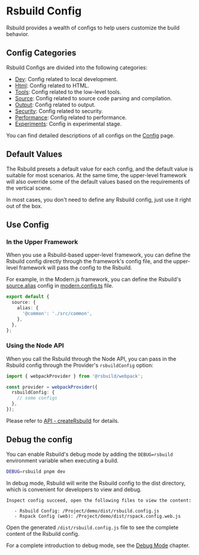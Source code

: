 # Rsbuild Config

Rsbuild provides a wealth of configs to help users customize the build behavior.

## Config Categories

Rsbuild Configs are divided into the following categories:

- [Dev](/config/options/dev.html): Config related to local development.
- [Html](/config/options/html.html): Config related to HTML.
- [Tools](/config/options/tools.html): Config related to the low-level tools.
- [Source](/config/options/source.html): Config related to source code parsing and compilation.
- [Output](/config/options/output.html): Config related to output.
- [Security](/config/options/security.html): Config related to security.
- [Performance](/config/options/performance.html): Config related to performance.
- [Experiments](/config/options/experiments.html): Config in experimental stage.

You can find detailed descriptions of all configs on the [Config](/config/) page.

## Default Values

The Rsbuild presets a default value for each config, and the default value is suitable for most scenarios. At the same time, the upper-level framework will also override some of the default values based on the requirements of the vertical scene.

In most cases, you don't need to define any Rsbuild config, just use it right out of the box.

## Use Config

### In the Upper Framework

When you use a Rsbuild-based upper-level framework, you can define the Rsbuild config directly through the framework's config file, and the upper-level framework will pass the config to the Rsbuild.

For example, in the Modern.js framework, you can define the Rsbuild's [source.alias](/config/options/source.html#sourcealias) config in [modern.config.ts](https://modernjs.dev/en/configure/app/usage.html) file.

```ts title="modern.config.ts"
export default {
  source: {
    alias: {
      '@common': './src/common',
    },
  },
};
```

### Using the Node API

When you call the Rsbuild through the Node API, you can pass in the Rsbuild config through the Provider's `rsbuildConfig` option:

```ts
import { webpackProvider } from '@rsbuild/webpack';

const provider = webpackProvider({
  rsbuildConfig: {
    // some configs
  },
});
```

Please refer to [API - createRsbuild](/api/javascript-api/core.html#creatersbuild) for details.

## Debug the config

You can enable Rsbuild's debug mode by adding the `DEBUG=rsbuild` environment variable when executing a build.

```bash
DEBUG=rsbuild pnpm dev
```

In debug mode, Rsbuild will write the Rsbuild config to the dist directory, which is convenient for developers to view and debug.

```
Inspect config succeed, open the following files to view the content:

   - Rsbuild Config: /Project/demo/dist/rsbuild.config.js
   - Rspack Config (web): /Project/demo/dist/rspack.config.web.js
```

Open the generated `/dist/rsbuild.config.js` file to see the complete content of the Rsbuild config.

For a complete introduction to debug mode, see the [Debug Mode](/guide/debug/debug-mode.html) chapter.
